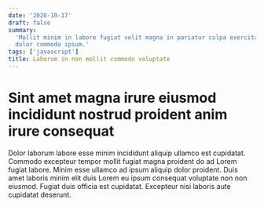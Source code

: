 ```yaml
---
date: '2020-10-17'
draft: false
summary:
  'Mollit minim in labore fugiat velit magna in pariatur culpa exercitation
  dolor commodo ipsum.'
tags: ['javascript']
title: Laborum in non mollit commodo voluptate
---
```


# Sint amet magna irure eiusmod incididunt nostrud proident anim irure consequat

Dolor laborum labore esse minim incididunt aliquip ullamco est cupidatat.
Commodo excepteur tempor mollit fugiat magna proident do ad Lorem fugiat labore.
Minim esse ullamco ad ipsum aliquip dolor proident. Duis amet laboris minim elit
duis Lorem eu ipsum consequat voluptate non non eiusmod. Fugiat duis officia est
cupidatat. Excepteur nisi laboris aute cupidatat deserunt.
